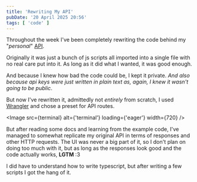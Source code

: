 ```yaml
---
title: 'Rewriting My API'
pubDate: '20 April 2025 20:56'
tags: [ 'code' ]
---
```



Throughout the week I've been completely rewriting the code behind my "*personal*" [API](https://api.invisyarcticfox.uk/).

Originally it was just a bunch of js scripts all imported into a single file with no real care put into it. As long as it did what I wanted, it was good enough.

And because I knew how bad the code could be, I kept it private. *And also because api keys were just written in plain text as, again, I knew it wasn't going to be public*.

But now I've rewritten it, admittedly not *entirely* from scratch, I used [Wrangler](https://developers.cloudflare.com/workers/wrangler/) and chose a preset for API routes.

<Image
  src={terminal} alt={'terminal'}
  loading={'eager'} width={720}
/>

But after reading some docs and learning from the example code, I've managed to somewhat replicate my original API in terms of responses and other HTTP requests. The UI was never a big part of it, so I don't plan on doing too much with it, but as long as the responses look good and the code actually works, **LGTM** :3

I did have to understand how to write typescript, but after writing a few scripts I got the hang of it.